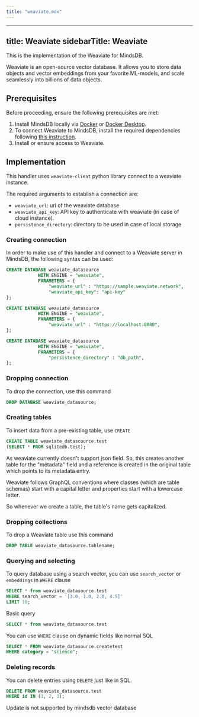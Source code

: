 ```yaml
---
title: "weaviate.mdx"
---
```


---
title: Weaviate
sidebarTitle: Weaviate
---

This is the implementation of the Weaviate for MindsDB.

Weaviate is an open-source vector database. It allows you to store data objects and vector embeddings from your favorite ML-models, and scale seamlessly into billions of data objects.

## Prerequisites

Before proceeding, ensure the following prerequisites are met:

1. Install MindsDB locally via [Docker](/setup/self-hosted/docker) or [Docker Desktop](/setup/self-hosted/docker-desktop).
2. To connect Weaviate to MindsDB, install the required dependencies following [this instruction](/setup/self-hosted/docker#install-dependencies).
3. Install or ensure access to Weaviate.

## Implementation

This handler uses `weaviate-client` python library connect to a weaviate instance.

The required arguments to establish a connection are:

* `weaviate_url`: url of the weaviate database
* `weaviate_api_key`: API key to authenticate with weaviate (in case of cloud instance).
* `persistence_directory`: directory to be used in case of local storage


### Creating connection

In order to make use of this handler and connect to a Weaviate server in MindsDB, the following syntax can be used:

```sql
CREATE DATABASE weaviate_datasource
            WITH ENGINE = "weaviate",
            PARAMETERS = {
                "weaviate_url" : "https://sample.weaviate.network",
                "weaviate_api_key": "api-key"
};
```

```sql
CREATE DATABASE weaviate_datasource
            WITH ENGINE = "weaviate",
            PARAMETERS = {
                "weaviate_url" : "https://localhost:8080",
};
```

```sql
CREATE DATABASE weaviate_datasource
            WITH ENGINE = "weaviate",
            PARAMETERS = {
                "persistence_directory" : "db_path",
};
```

### Dropping connection

To drop the connection, use this command

```sql
DROP DATABASE weaviate_datasource;
```

### Creating tables

To insert data from a pre-existing table, use `CREATE`

```sql
CREATE TABLE weaviate_datascource.test
(SELECT * FROM sqlitedb.test);
```
As weaviate currently doesn't support json field. 
So, this creates another table for the "metadata" field and a reference is created in the original table which points to
its metadata entry.

Weaviate follows GraphQL conventions where classes (which are table schemas) start with a capital letter and 
properties start with a lowercase letter.

So whenever we create a table, the table's name gets capitalized.

### Dropping collections

To drop a Weaviate table use this command

```sql
DROP TABLE weaviate_datasource.tablename;
```

### Querying and selecting

To query database using a search vector, you can use `search_vector` or `embeddings` in `WHERE` clause

```sql
SELECT * from weaviate_datasource.test
WHERE search_vector = '[3.0, 1.0, 2.0, 4.5]'
LIMIT 10;
```

Basic query 

```sql
SELECT * from weaviate_datasource.test
```

You can use `WHERE` clause on dynamic fields like normal SQL

```sql
SELECT * FROM weaviate_datasource.createtest
WHERE category = "science";
```

### Deleting records

You can delete entries using `DELETE` just like in SQL.


```sql
DELETE FROM weaviate_datasource.test
WHERE id IN (1, 2, 3);
```

Update is not supported by mindsdb vector database
